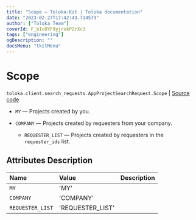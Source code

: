 ```yaml
---
title: "Scope — Toloka-Kit | Toloka documentation"
date: "2023-02-27T17:42:43.714579"
author: ["Toloka Team"]
coverId: F_bIcOYF9yjrxkPZrXc3
tags: ["engineering"]
ogDescription: ""
docsMenu: "tkitMenu"
---
```


# Scope
`toloka.client.search_requests.AppProjectSearchRequest.Scope` | [Source code](https://github.com/Toloka/toloka-kit/blob/v1.1.4/src/client/search_requests.py#L981)

* `MY` — Projects created by you.

* `COMPANY` — Projects created by requesters from your company.
    * `REQUESTER_LIST` — Projects created by requesters in the `requester_ids` list.

## Attributes Description

| Name | Value | Description |
| :------| :-----------| :----------| 
`MY`|'MY'|
`COMPANY`|'COMPANY'|
`REQUESTER_LIST`|'REQUESTER_LIST'|